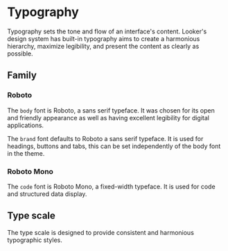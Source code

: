 
<Meta title="Docs/Foundations/Typography" />

# Typography

Typography sets the tone and flow of an interface's content. Looker's design system has built-in typography aims to create a harmonious hierarchy, maximize legibility, and present the content as clearly as possible.

## Family

### Roboto

The `body` font is Roboto, a sans serif typeface. It was chosen for its open and friendly appearance as well as having excellent legibility for digital applications.

The `brand` font defaults to Roboto a sans serif typeface. It is used for headings, buttons and tabs, this can be set independently of the body font in the theme.

### Roboto Mono

The `code` font is Roboto Mono, a fixed-width typeface. It is used for code and structured data display.

<FontWeightDemo />

## Type scale

The type scale is designed to provide consistent and harmonious typographic styles.

<TypeScaleDemo />

